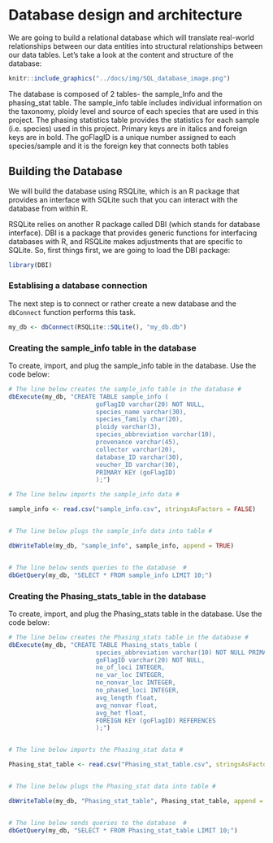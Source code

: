 # Database design and architecture

We are going to build a relational database which will translate real-world relationships between our data entities into structural relationships between our data tables. Let’s take a look at the content and structure of the database:

```r

knitr::include_graphics("../docs/img/SQL_database_image.png")

```

The database is composed of 2 tables- the sample_Info and the phasing_stat table. The sample_info table includes individual information on the taxonomy, ploidy level and source of each species that are used in this project. The phasing statistics table provides the statistics for each sample (i.e. species) used in this project. Primary keys are in italics and foreign keys are in bold. The goFlagID is a unique number assigned to each species/sample and it is the foreign key that connects both tables

## Building the Database

We will build the database using RSQLite, which is an R package that provides an interface with SQLite such that you can interact with the database from within R.

RSQLite relies on another R package called DBI (which stands for database interface). DBI is a package that provides generic functions for interfacing databases with R, and RSQLite makes adjustments that are specific to SQLite. So, first things first, we are going to load the DBI package:

```r

library(DBI)
```


### Establising a database connection

The next step is to connect or rather create a new database and the `dbConnect` function performs this task. 

```r

my_db <- dbConnect(RSQLite::SQLite(), "my_db.db")

```

### Creating the sample_info table in the database 

To create, import, and plug the sample_info table in the database. Use the code below:

```r

# The line below creates the sample_info table in the database #
dbExecute(my_db, "CREATE TABLE sample_info (
                        goFlagID varchar(20) NOT NULL,
                        species_name varchar(30),
                        species_family char(20),
                        ploidy varchar(3),
                        species_abbreviation varchar(10),
                        provenance varchar(45),
                        collector varchar(20),
                        database_ID varchar(30),
                        voucher_ID varchar(30),
                        PRIMARY KEY (goFlagID)
                        );")

# The line below imports the sample_info data #

sample_info <- read.csv("sample_info.csv", stringsAsFactors = FALSE)


# The line below plugs the sample_info data into table #

dbWriteTable(my_db, "sample_info", sample_info, append = TRUE)


# The line below sends queries to the database  #
dbGetQuery(my_db, "SELECT * FROM sample_info LIMIT 10;")

```


### Creating the Phasing_stats_table in the database

To create, import, and plug the Phasing_stats table in the database. Use the code below:

```r

# The line below creates the Phasing_stats table in the database #
dbExecute(my_db, "CREATE TABLE Phasing_stats_table (
                        species_abbreviation varchar(10) NOT NULL PRIMARY                         KEY,
                        goFlagID varchar(20) NOT NULL,
                        no_of_loci INTEGER,
                        no_var_loc INTEGER,
                        no_nonvar_loc INTEGER,
                        no_phased_loci INTEGER,
                        avg_length float,
                        avg_nonvar float,
                        avg_het float,
                        FOREIGN KEY (goFlagID) REFERENCES                                        sample_info(goFlagID)
                        );")


# The line below imports the Phasing_stat data #

Phasing_stat_table <- read.csv("Phasing_stat_table.csv", stringsAsFactors = FALSE)


# The line below plugs the Phasing_stat data into table #

dbWriteTable(my_db, "Phasing_stat_table", Phasing_stat_table, append = TRUE)


# The line below sends queries to the database  #
dbGetQuery(my_db, "SELECT * FROM Phasing_stat_table LIMIT 10;")

```

